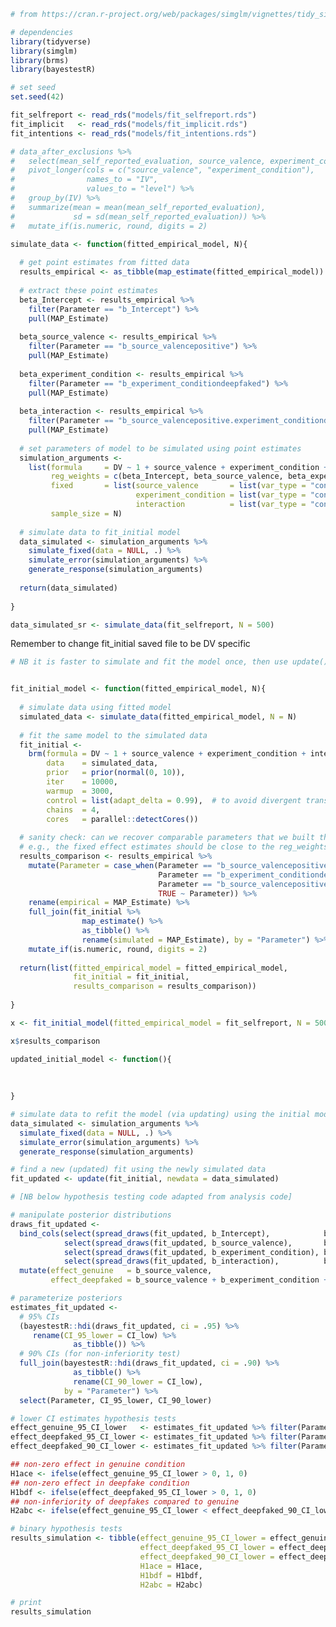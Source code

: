 


```r

# from https://cran.r-project.org/web/packages/simglm/vignettes/tidy_simulation.html

# dependencies
library(tidyverse)
library(simglm)
library(brms)
library(bayestestR)

# set seed
set.seed(42) 

fit_selfreport <- read_rds("models/fit_selfreport.rds")
fit_implicit   <- read_rds("models/fit_implicit.rds")
fit_intentions <- read_rds("models/fit_intentions.rds")

# data_after_exclusions %>%
#   select(mean_self_reported_evaluation, source_valence, experiment_condition) %>%
#   pivot_longer(cols = c("source_valence", "experiment_condition"),
#                names_to = "IV",
#                values_to = "level") %>%
#   group_by(IV) %>%
#   summarize(mean = mean(mean_self_reported_evaluation),
#             sd = sd(mean_self_reported_evaluation)) %>%
#   mutate_if(is.numeric, round, digits = 2)

```

```r

simulate_data <- function(fitted_empirical_model, N){
  
  # get point estimates from fitted data
  results_empirical <- as_tibble(map_estimate(fitted_empirical_model))
  
  # extract these point estimates
  beta_Intercept <- results_empirical %>% 
    filter(Parameter == "b_Intercept") %>% 
    pull(MAP_Estimate)
  
  beta_source_valence <- results_empirical %>% 
    filter(Parameter == "b_source_valencepositive") %>% 
    pull(MAP_Estimate)
  
  beta_experiment_condition <- results_empirical %>% 
    filter(Parameter == "b_experiment_conditiondeepfaked") %>%
    pull(MAP_Estimate)
  
  beta_interaction <- results_empirical %>% 
    filter(Parameter == "b_source_valencepositive.experiment_conditiondeepfaked") %>% 
    pull(MAP_Estimate)
  
  # set parameters of model to be simulated using point estimates
  simulation_arguments <- 
    list(formula     = DV ~ 1 + source_valence + experiment_condition + interaction,
         reg_weights = c(beta_Intercept, beta_source_valence, beta_experiment_condition, beta_interaction),
         fixed       = list(source_valence       = list(var_type = "continuous", mean = 0, sd = 2),
                            experiment_condition = list(var_type = "continuous", mean = 0, sd = 2),
                            interaction          = list(var_type = "continuous", mean = 0, sd = 2)),
         sample_size = N)
  
  # simulate data to fit_initial model
  data_simulated <- simulation_arguments %>%
    simulate_fixed(data = NULL, .) %>%
    simulate_error(simulation_arguments) %>%
    generate_response(simulation_arguments)
  
  return(data_simulated)
  
}

data_simulated_sr <- simulate_data(fit_selfreport, N = 500)

```

Remember to change fit_initial saved file to be DV specific

```r

# NB it is faster to simulate and fit the model once, then use update() this fit, rather than generating the STAN code for the model at every iteration. I'll refer to this first model as fit_initial.


fit_initial_model <- function(fitted_empirical_model, N){
  
  # simulate data using fitted model
  simulated_data <- simulate_data(fitted_empirical_model, N = N)
  
  # fit the same model to the simulated data
  fit_initial <- 
    brm(formula = DV ~ 1 + source_valence + experiment_condition + interaction,
        data    = simulated_data,
        prior   = prior(normal(0, 10)),
        iter    = 10000,
        warmup  = 3000,
        control = list(adapt_delta = 0.99),  # to avoid divergent transitions
        chains  = 4,
        cores   = parallel::detectCores())
  
  # sanity check: can we recover comparable parameters that we built the model with?
  # e.g., the fixed effect estimates should be close to the reg_weights used above.
  results_comparison <- results_empirical %>%
    mutate(Parameter = case_when(Parameter == "b_source_valencepositive" ~ "b_source_valence",
                                 Parameter == "b_experiment_conditiondeepfaked" ~ "b_experiment_condition",
                                 Parameter == "b_source_valencepositive.experiment_conditiondeepfaked" ~ "b_interaction",
                                 TRUE ~ Parameter)) %>%
    rename(empirical = MAP_Estimate) %>%
    full_join(fit_initial %>%
                map_estimate() %>%
                as_tibble() %>%
                rename(simulated = MAP_Estimate), by = "Parameter") %>%
    mutate_if(is.numeric, round, digits = 2)
  
  return(list(fitted_empirical_model = fitted_empirical_model,
              fit_initial = fit_initial,
              results_comparison = results_comparison))
  
}

x <- fit_initial_model(fitted_empirical_model = fit_selfreport, N = 500)

x$results_comparison

```

```r

updated_initial_model <- function(){
  
  
  
}

# simulate data to refit the model (via updating) using the initial model and newly simulated data
data_simulated <- simulation_arguments %>%
  simulate_fixed(data = NULL, .) %>%
  simulate_error(simulation_arguments) %>%
  generate_response(simulation_arguments)

# find a new (updated) fit using the newly simulated data
fit_updated <- update(fit_initial, newdata = data_simulated)

# [NB below hypothesis testing code adapted from analysis code]

# manipulate posterior distributions
draws_fit_updated <-
  bind_cols(select(spread_draws(fit_updated, b_Intercept),            b_Intercept),
            select(spread_draws(fit_updated, b_source_valence),       b_source_valence),
            select(spread_draws(fit_updated, b_experiment_condition), b_experiment_condition),
            select(spread_draws(fit_updated, b_interaction),          b_interaction)) %>%
  mutate(effect_genuine   = b_source_valence,
         effect_deepfaked = b_source_valence + b_experiment_condition + b_interaction)

# parameterize posteriors
estimates_fit_updated <-
  # 95% CIs
  (bayestestR::hdi(draws_fit_updated, ci = .95) %>% 
     rename(CI_95_lower = CI_low) %>%
              as_tibble()) %>%
  # 90% CIs (for non-inferiority test)
  full_join(bayestestR::hdi(draws_fit_updated, ci = .90) %>%
              as_tibble() %>%
              rename(CI_90_lower = CI_low),
            by = "Parameter") %>%
  select(Parameter, CI_95_lower, CI_90_lower)

# lower CI estimates hypothesis tests
effect_genuine_95_CI_lower   <- estimates_fit_updated %>% filter(Parameter == "effect_genuine")   %>% pull(CI_95_lower)
effect_deepfaked_95_CI_lower <- estimates_fit_updated %>% filter(Parameter == "effect_deepfaked") %>% pull(CI_95_lower)
effect_deepfaked_90_CI_lower <- estimates_fit_updated %>% filter(Parameter == "effect_deepfaked") %>% pull(CI_90_lower)

## non-zero effect in genuine condition
H1ace <- ifelse(effect_genuine_95_CI_lower > 0, 1, 0)
## non-zero effect in deepfake condition
H1bdf <- ifelse(effect_deepfaked_95_CI_lower > 0, 1, 0)
## non-inferiority of deepfakes compared to genuine
H2abc <- ifelse(effect_genuine_95_CI_lower < effect_deepfaked_90_CI_lower, 1, 0)

# binary hypothesis tests
results_simulation <- tibble(effect_genuine_95_CI_lower = effect_genuine_95_CI_lower,
                             effect_deepfaked_95_CI_lower = effect_deepfaked_95_CI_lower,
                             effect_deepfaked_90_CI_lower = effect_deepfaked_90_CI_lower,
                             H1ace = H1ace,
                             H1bdf = H1bdf,
                             H2abc = H2abc)

# print
results_simulation

```




